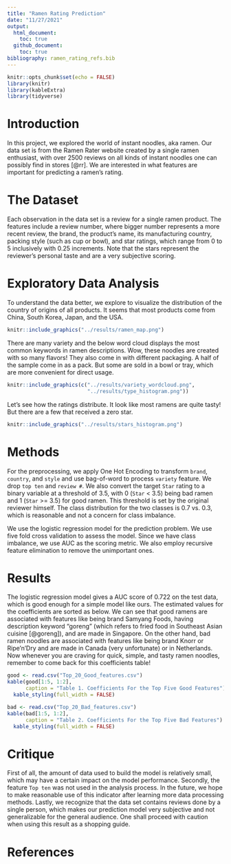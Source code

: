 ```yaml
---
title: "Ramen Rating Prediction"
date: "11/27/2021"
output: 
  html_document:
    toc: true
  github_document:
    toc: true
bibliography: ramen_rating_refs.bib
---
```


```r
knitr::opts_chunk$set(echo = FALSE)
library(knitr)
library(kableExtra)
library(tidyverse)
```


# Introduction

In this project, we explored the world of instant noodles, aka ramen. Our data set is from the Ramen Rater website created by a single ramen enthusiast, with over 2500 reviews on all kinds of instant noodles one can possibly find in stores [@rr]. We are interested in what features are important for predicting a ramen's rating.

# The Dataset

Each observation in the data set is a review for a single ramen product. The features include a review number, where bigger number represents a more recent review, the brand, the product's name, its manufacturing country, packing style (such as cup or bowl), and star ratings, which range from 0 to 5 inclusively with 0.25 increments. Note that the stars represent the reviewer's personal taste and are a very subjective scoring.

# Exploratory Data Analysis

To understand the data better, we explore to visualize the distribution of the country of origins of all products. It seems that most products come from China, South Korea, Japan, and the USA.

```r
knitr::include_graphics("../results/ramen_map.png")
```

There are many variety and the below word cloud displays the most common keywords in ramen descriptions. Wow, these noodles are created with so many flavors! They also come in with different packaging. A half of the sample come in as a pack. But some are sold in a bowl or tray, which are more convenient for direct usage.

```r
knitr::include_graphics(c("../results/variety_wordcloud.png",
                          "../results/type_histogram.png"))
```

Let's see how the ratings distribute. It look like most ramens are quite tasty! But there are a few that received a zero star.

```r
knitr::include_graphics("../results/stars_histogram.png")
```

# Methods

For the preprocessing, we apply One Hot Encoding to transform  `brand`, `country`, and `style` and use bag-of-word to process `variety` feature. We drop `top ten` and `review #`. We also convert the target `Star` rating to a binary variable at a threshold of 3.5, with 0 (`Star` < 3.5) being bad ramen and 1 (`Star` >= 3.5) for good ramen. This threshold is set by the original reviewer himself. The class distribution for the two classes is 0.7 vs. 0.3, which is reasonable and not a concern for class imbalance. 

We use the logistic regression model for the prediction problem. We use five fold cross validation to assess the model. Since we have class imbalance, we use AUC as the scoring metric. We also employ recursive feature elimination to remove the unimportant ones.

# Results

The logistic regression model gives a AUC score of 0.722 on the test data, which is good enough for a simple model like ours. The estimated values for the coefficients are sorted as below. We can see that good ramens are associated with features like being brand Samyang Foods, having description keyword "goreng" (which refers to fried food in Southeast Asian cuisine [@goreng]), and are made in Singapore. On the other hand, bad ramen noodles are associated with features like being brand Knorr or Ripe'n'Dry and are made in Canada (very unfortunate) or in Netherlands. Now whenever you are craving for quick, simple, and tasty ramen noodles, remember to come back for this coefficients table!

```r
good <- read.csv("Top_20_Good_features.csv")
kable(good[1:5, 1:2],
      caption = "Table 1. Coefficients For the Top Five Good Features") %>%
  kable_styling(full_width = FALSE)
```

```r
bad <- read.csv("Top_20_Bad_features.csv")
kable(bad[1:5, 1:2],
      caption = "Table 2. Coefficients For the Top Five Bad Features") %>%
  kable_styling(full_width = FALSE)
```

# Critique

First of all, the amount of data used to build the model is relatively small, which may have a certain impact on the model performance. Secondly, the feature `Top ten` was not used in the analysis process. In the future, we hope to make reasonable use of this indicator after learning more data processing methods. Lastly, we recognize that the data set contains reviews done by a single person, which makes our prediction model very subjective and not generalizable for the general audience. One shall proceed with caution when using this result as a shopping guide.

# References
